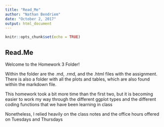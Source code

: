 ```yaml
---
title: "Read_Me"
author: "Nathan Bendriem"
date: "October 2, 2017"
output: html_document
---
```


```r
knitr::opts_chunk$set(echo = TRUE)
```

## Read.Me

Welcome to the Homework 3 Folder!

Within the folder are the .md, .rmd, and the .html files with the assignment.  There is also a folder with all the plots and tables, which are also found within the markdown file.  

This homework took a bit more time than the first two, but it is becoming easier to work my way through the different ggplot types and the different coding functions that we have been learning in class

Nonetheless, I relied heavily on the class notes and the office hours offered on Tuesdays and Thursdays


